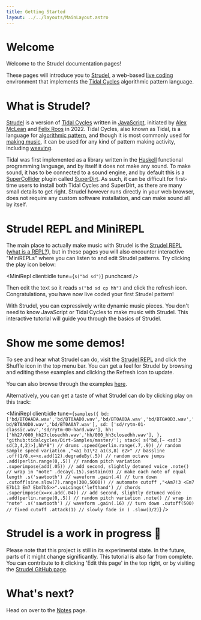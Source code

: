 ```yaml
---
title: Getting Started
layout: ../../layouts/MainLayout.astro
---
```



# Welcome

Welcome to the Strudel documentation pages!

These pages will introduce you to [Strudel](https://strudel.cc/), a web-based [live coding](https://github.com/toplap/awesome-livecoding/) environment that implements the [Tidal Cycles](https://tidalcycles.org) algorithmic pattern language.

# What is Strudel?

[Strudel](https://strudel.cc/) is a version of [Tidal Cycles](https://tidalcycles.org) written in [JavaScript](https://developer.mozilla.org/en-US/docs/Web/JavaScript), initiated by [Alex McLean](https://slab.org) and [Felix Roos](https://github.com/felixroos) in 2022.
Tidal Cycles, also known as Tidal, is a language for [algorithmic pattern](https://algorithmicpattern.org), and though it is most commonly used for [making music](https://tidalcycles.org/docs/showcase), it can be used for any kind of pattern making activity, including [weaving](https://www.youtube.com/watch?v=TfEmEsusXjU).

Tidal was first implemented as a library written in the [Haskell](https://www.haskell.org/) functional programming language, and by itself it does not make any sound.
To make sound, it has to be connected to a sound engine, and by default this is a [SuperCollider](https://supercollider.github.io/) plugin called [SuperDirt](https://github.com/musikinformatik/SuperDirt/).
As such, it can be difficult for first-time users to install both Tidal Cycles and SuperDirt, as there are many small details to get right.
Strudel however runs directly in your web browser, does not require any custom software installation, and can make sound all by itself.

# Strudel REPL and MiniREPL

The main place to actually make music with Strudel is the [Strudel REPL](https://strudel.cc/) ([what is a REPL?](https://en.wikipedia.org/wiki/Read%E2%80%93eval%E2%80%93print_loop)), but in these pages you will also encounter interactive "MiniREPLs" where you can listen to and edit Strudel patterns.
Try clicking the play icon below:

<MiniRepl client:idle tune={`s("bd sd")`} punchcard />

Then edit the text so it reads `s("bd sd cp hh")` and click the refresh icon.
Congratulations, you have now live coded your first Strudel pattern!

With Strudel, you can expressively write dynamic music pieces.
You don't need to know JavaScript or Tidal Cycles to make music with Strudel.
This interactive tutorial will guide you through the basics of Strudel.

# Show me some demos!

To see and hear what Strudel can do, visit the [Strudel REPL](https://strudel.cc/) and click the Shuffle icon in the top menu bar.
You can get a feel for Strudel by browsing and editing these examples and clicking the Refresh icon to update.

You can also browse through the examples [here](/examples).

Alternatively, you can get a taste of what Strudel can do by clicking play on this track:

<MiniRepl
  client:idle
  tune={`samples({
  bd: ['bd/BT0AADA.wav','bd/BT0AAD0.wav','bd/BT0A0DA.wav','bd/BT0A0D3.wav','bd/BT0A0D0.wav','bd/BT0A0A7.wav'],
  sd: ['sd/rytm-01-classic.wav','sd/rytm-00-hard.wav'],
  hh: ['hh27/000_hh27closedhh.wav','hh/000_hh3closedhh.wav'],
}, 'github:tidalcycles/Dirt-Samples/master/');
stack(
s("bd,[~ <sd!3 sd(3,4,2)>],hh*8") // drums
.speed(perlin.range(.7,.9)) // random sample speed variation
,"<a1 b1\*2 a1(3,8) e2>" // bassline
.off(1/8,x=>x.add(12).degradeBy(.5)) // random octave jumps
.add(perlin.range(0,.5)) // random pitch variation
.superimpose(add(.05)) // add second, slightly detuned voice
.note() // wrap in "note"
.decay(.15).sustain(0) // make each note of equal length
.s('sawtooth') // waveform
.gain(.4) // turn down
.cutoff(sine.slow(7).range(300,5000)) // automate cutoff
,"<Am7!3 <Em7 E7b13 Em7 Ebm7b5>>".voicings('lefthand') // chords
.superimpose(x=>x.add(.04)) // add second, slightly detuned voice
.add(perlin.range(0,.5)) // random pitch variation
.note() // wrap in "note"
.s('sawtooth') // waveform
.gain(.16) // turn down
.cutoff(500) // fixed cutoff
.attack(1) // slowly fade in
)
.slow(3/2)`}
/>

# Strudel is a work in progress 🚧

Please note that this project is still in its experimental state.
In the future, parts of it might change significantly.
This tutorial is also far from complete.
You can contribute to it clicking 'Edit this page' in the top right, or by visiting the [Strudel GitHub page](https://github.com/tidalcycles/strudel/).

# What's next?

Head on over to the [Notes](/learn/notes) page.

<br />
